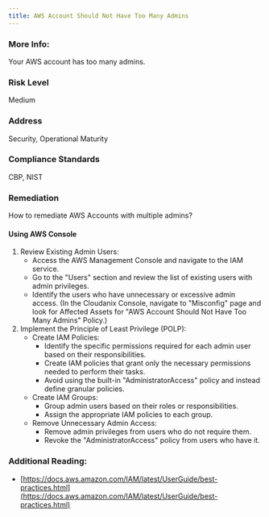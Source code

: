 ```yaml
---
title: AWS Account Should Not Have Too Many Admins
---
```


### More Info:

Your AWS account has too many admins.

### Risk Level

Medium

### Address

Security, Operational Maturity

### Compliance Standards

CBP, NIST

### Remediation

How to remediate AWS Accounts with multiple admins?

#### Using AWS Console

1. Review Existing Admin Users:
   - Access the AWS Management Console and navigate to the IAM service.
   - Go to the "Users" section and review the list of existing users with admin privileges.
   - Identify the users who have unnecessary or excessive admin access.
     (In the Cloudanix Console, navigate to "Misconfig" page and look for Affected Assets for "AWS Account Should Not Have Too Many Admins" Policy.)
2. Implement the Principle of Least Privilege (POLP):
   - Create IAM Policies: 
     - Identify the specific permissions required for each admin user based on their responsibilities.
     - Create IAM policies that grant only the necessary permissions needed to perform their tasks.
     - Avoid using the built-in "AdministratorAccess" policy and instead define granular policies.
   - Create IAM Groups: 
     - Group admin users based on their roles or responsibilities.
     - Assign the appropriate IAM policies to each group.
   - Remove Unnecessary Admin Access:
     - Remove admin privileges from users who do not require them.
     - Revoke the "AdministratorAccess" policy from users who have it.

### Additional Reading:

- [https://docs.aws.amazon.com/IAM/latest/UserGuide/best-practices.html](https://docs.aws.amazon.com/IAM/latest/UserGuide/best-practices.html)
